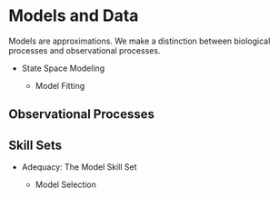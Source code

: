 # Models and Data

Models are approximations. We make a distinction between biological processes and observational processes. 

+ State Space Modeling

    - Model Fitting

## Observational Processes

## Skill Sets

+ Adequacy: The Model Skill Set 

    - Model Selection 

